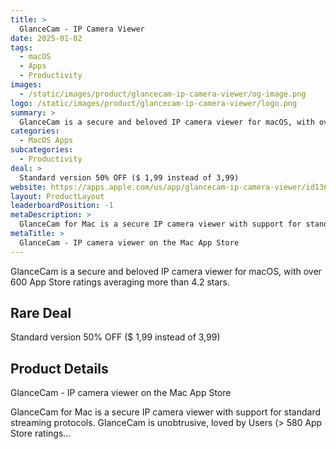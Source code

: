 ```yaml
---
title: >
  GlanceCam - IP Camera Viewer
date: 2025-01-02
tags:
  - macOS
  - Apps
  - Productivity
images:
  - /static/images/product/glancecam-ip-camera-viewer/og-image.png
logo: /static/images/product/glancecam-ip-camera-viewer/logo.png
summary: >
  GlanceCam is a secure and beloved IP camera viewer for macOS, with over 600 App Store ratings averaging more than 4.2 stars.
categories:
  - MacOS Apps
subcategories:
  - Productivity
deal: >
  Standard version 50% OFF ($ 1,99 instead of 3,99)
website: https://apps.apple.com/us/app/glancecam-ip-camera-viewer/id1360797896
layout: ProductLayout
leaderboardPosition: -1
metaDescription: >
  GlanceCam for Mac is a secure IP camera viewer with support for standard streaming protocols. GlanceCam is unobtrusive, loved by Users (> 580 App Store ratings…
metaTitle: >
  ‎GlanceCam - IP camera viewer on the Mac App Store
---
```

GlanceCam is a secure and beloved IP camera viewer for macOS, with over 600 App Store ratings averaging more than 4.2 stars.

## Rare Deal

Standard version 50% OFF ($ 1,99 instead of 3,99)

## Product Details

‎GlanceCam - IP camera viewer on the Mac App Store

GlanceCam for Mac is a secure IP camera viewer with support for standard streaming protocols. GlanceCam is unobtrusive, loved by Users (> 580 App Store ratings…
